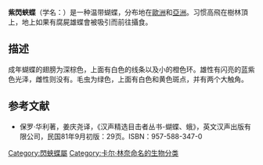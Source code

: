 {{NoteTA
|G1=Butterfly
}}
{{Speciesbox
| name = 紫闪蛱蝶
| image = Apatura iris MHNT CUT 2013 3 18 Compiegne Dos.jpg
| image_width = 
| image2 =Apatura iris MHNT CUT 2013 3 18 Compiegne Ventre.jpg
| imag2e_width = 270px
| genus = Apatura
| species = iris
| authority = [[卡爾·林奈|林奈]], 1758
}}

'''紫閃蛺蝶'''（学名：''{{lang|en|Apatura iris}}''）是一种温带蝴蝶，分布地在[[歐洲|歐洲]]和[[亞洲|亞洲]]。习惯高飛在樹林頂上，地上如果有腐屍雄蝶會被吸引而前往攝食。

==描述==
成年蝴蝶的翅膀为深棕色，上面有白色的线条以及小的橙色环。雄性有闪亮的蓝紫色光泽，雌性则没有。毛虫为绿色，上面有白色和黄色斑点，并有两个大触角。

==参考文献==
*保罗·华利著，姜庆尧译，《汉声精选目击者丛书-蝴蝶、蛾》，英文汉声出版有限公司，民国81年9月初版：29页。ISBN：957-588-347-0

{{Commons|Apatura iris}}
{{Wikispecies|Apatura iris}}
{{Taxonbar|from=Q30982}}

[[Category:閃蛺蝶屬|Category:閃蛺蝶屬]]
[[Category:卡尔·林奈命名的生物分类|Category:卡尔·林奈命名的生物分类]]